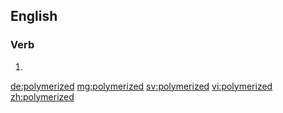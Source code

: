 ==English==

===Verb===
{{head|en|verb form}}

# {{en-past of|polymerize}}

[[de:polymerized]]
[[mg:polymerized]]
[[sv:polymerized]]
[[vi:polymerized]]
[[zh:polymerized]]